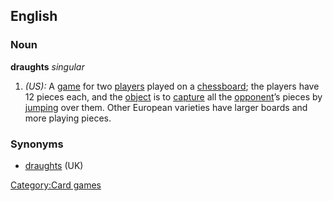 ==English==
===Noun===
'''draughts''' ''singular''
# ''(US):'' A [[game]] for two [[player]]s played on a [[chessboard]]; the players have 12 pieces each, and the [[object]] is to [[capture]] all the [[opponent]]’s pieces by [[jump]]ing over them. Other European varieties have larger boards and more playing pieces.
===Synonyms===
* [[draughts]] (UK)

[[Category:Card games]]